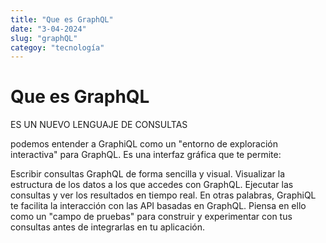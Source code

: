 ```yaml
---
title: "Que es GraphQL"
date: "3-04-2024"
slug: "graphQL"
categoy: "tecnología"
---
```


# Que es GraphQL

ES UN NUEVO LENGUAJE DE CONSULTAS 

podemos entender a GraphiQL como un "entorno de exploración interactiva" para GraphQL. Es una interfaz gráfica que te permite:

Escribir consultas GraphQL de forma sencilla y visual.
Visualizar la estructura de los datos a los que accedes con GraphQL.
Ejecutar las consultas y ver los resultados en tiempo real.
En otras palabras, GraphiQL te facilita la interacción con las API basadas en GraphQL.  Piensa en ello como un "campo de pruebas" para construir y experimentar con tus consultas antes de integrarlas en tu aplicación.